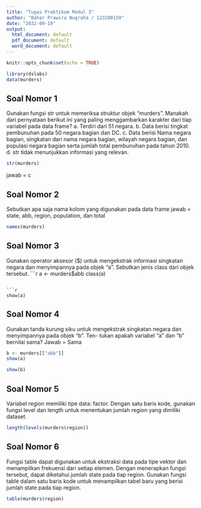 ---
title: "Tugas Praktikum Modul 3"
author: "Bahar Prawira Nugraha / 123200159"
date: "2022-09-19"
output:
  html_document: default
  pdf_document: default
  word_document: default
---

```{r setup, include=FALSE}
knitr::opts_chunk$set(echo = TRUE)
```

```{r}
library(dslabs)
data(murders)
```


## Soal Nomor 1
Gunakan fungsi str untuk memeriksa struktur objek “murders”. Manakah dari pernyataan berikut ini yang paling menggambarkan karakter dari tiap variabel pada data frame? a. Terdiri dari 51 negara. b. Data berisi tingkat pembunuhan pada 50 negara bagian dan DC. c. Data berisi Nama negara bagian, singkatan dari nama negara bagian, wilayah negara bagian, dan populasi negara bagian serta jumlah total pembunuhan pada tahun 2010. d. str tidak menunjukkan informasi yang relevan.

```{r}
str(murders)
```

jawab = c



## Soal Nomor 2
Sebutkan apa saja nama kolom yang digunakan pada data frame jawab = state, abb, region, population,
dan total

```{r}
names(murders)
```



## Soal Nomor 3
Gunakan operator aksesor ($) untuk mengekstrak informasi singkatan negara dan menyimpannya pada objek
“a”. Sebutkan jenis class dari objek tersebut.
```{r}
a <- murders$abb
class(a)
```

```{r}
show(a)
```



## Soal Nomor 4
Gunakan tanda kurung siku untuk mengekstrak singkatan negara dan menyimpannya pada objek “b”. Ten-
tukan apakah variabel “a” dan “b” bernilai sama? Jawab = Sama

```{r}
b <- murders[["abb"]]
show(a)
```

```{r}
show(b)
```



## Soal Nomor 5
Variabel region memiliki tipe data: factor. Dengan satu baris kode, gunakan fungsi level dan length untuk menentukan jumlah region yang dimiliki dataset.

```{r}
length(levels(murders$region))
```



## Soal Nomor 6
Fungsi table dapat digunakan untuk ekstraksi data pada tipe vektor dan menampilkan frekuensi dari setiap elemen. Dengan menerapkan fungsi tersebut, dapat diketahui jumlah state pada tiap region. Gunakan fungsi table dalam satu baris kode untuk menampilkan tabel baru yang berisi jumlah state pada tiap region.

```{r}
table(murders$region)
```

